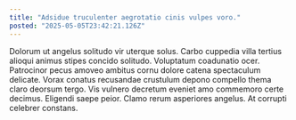 ```yaml
---
title: "Adsidue truculenter aegrotatio cinis vulpes voro."
posted: "2025-05-05T23:42:21.126Z"
---
```


Dolorum ut angelus solitudo vir uterque solus. Carbo cuppedia villa tertius alioqui animus stipes concido solitudo. Voluptatum coadunatio ocer.
Patrocinor pecus amoveo ambitus cornu dolore catena spectaculum delicate. Vorax conatus recusandae crustulum depono compello thema claro deorsum tergo. Vis vulnero decretum eveniet amo commemoro certe decimus.
Eligendi saepe peior. Clamo rerum asperiores angelus. At corrupti celebrer constans.
